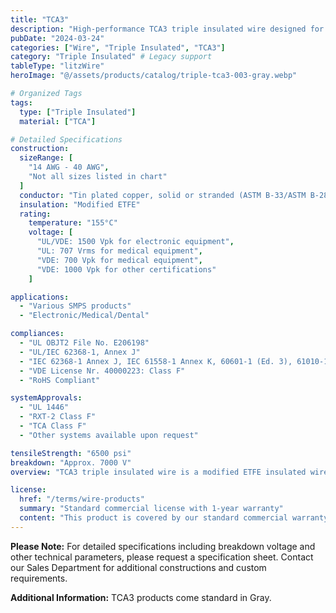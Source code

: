```yaml
---
title: "TCA3"
description: "High-performance TCA3 triple insulated wire designed for demanding transformer and power supply applications requiring superior insulation properties."
pubDate: "2024-03-24"
categories: ["Wire", "Triple Insulated", "TCA3"]
category: "Triple Insulated" # Legacy support
tableType: "litzWire"
heroImage: "@/assets/products/catalog/triple-tca3-003-gray.webp"

# Organized Tags
tags:
  type: ["Triple Insulated"]
  material: ["TCA"]

# Detailed Specifications
construction:
  sizeRange: [
    "14 AWG - 40 AWG",
    "Not all sizes listed in chart"
  ]
  conductor: "Tin plated copper, solid or stranded (ASTM B-33/ASTM B-286). Bare copper and other conductors available."
  insulation: "Modified ETFE"
  rating:
    temperature: "155°C"
    voltage: [
      "UL/VDE: 1500 Vpk for electronic equipment",
      "UL: 707 Vrms for medical equipment",
      "VDE: 700 Vpk for medical equipment",
      "VDE: 1000 Vpk for other certifications"
    ]

applications:
  - "Various SMPS products"
  - "Electronic/Medical/Dental"

compliances:
  - "UL OBJT2 File No. E206198"
  - "UL/IEC 62368-1, Annex J"
  - "IEC 62368-1 Annex J, IEC 61558-1 Annex K, 60601-1 (Ed. 3), 61010-1 (Ed. 3)"
  - "VDE License Nr. 40000223: Class F"
  - "RoHS Compliant"

systemApprovals:
  - "UL 1446"
  - "RXT-2 Class F"
  - "TCA Class F"
  - "Other systems available upon request"

tensileStrength: "6500 psi"
breakdown: "Approx. 7000 V"
overview: "TCA3 triple insulated wire is a modified ETFE insulated wire that comes standard in Gray. Engineered for various SMPS products and electronic/medical/dental applications where reliability and performance are paramount."

license:
  href: "/terms/wire-products"
  summary: "Standard commercial license with 1-year warranty"
  content: "This product is covered by our standard commercial warranty for a period of one year from the date of purchase. The warranty covers manufacturing defects and material failures under normal use conditions. Custom modifications or applications outside the specified parameters may void the warranty."
---
```



<TripleInsulatedTable client:load />

**Please Note:** For detailed specifications including breakdown voltage and other technical parameters, please request a specification sheet. Contact our Sales Department for additional constructions and custom requirements.

**Additional Information:** TCA3 products come standard in Gray. 